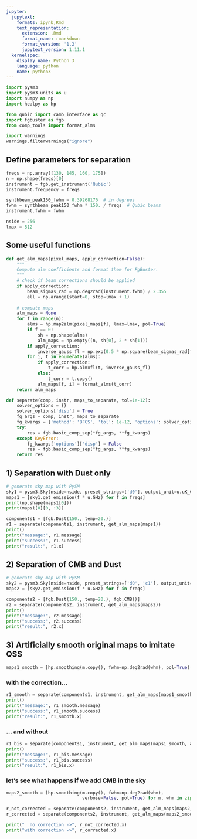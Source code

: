 ```yaml
---
jupyter:
  jupytext:
    formats: ipynb,Rmd
    text_representation:
      extension: .Rmd
      format_name: rmarkdown
      format_version: '1.2'
      jupytext_version: 1.11.1
  kernelspec:
    display_name: Python 3
    language: python
    name: python3
---
```


```python
import pysm3
import pysm3.units as u
import numpy as np
import healpy as hp

from qubic import camb_interface as qc
import fgbuster as fgb
from comp_tools import format_alms

import warnings
warnings.filterwarnings("ignore")
```

## Define parameters for separation

```python
freqs = np.array([130, 145, 160, 175])
n = np.shape(freqs)[0]
instrument = fgb.get_instrument('Qubic')
instrument.frequency = freqs
```

```python
synthbeam_peak150_fwhm = 0.39268176  # in degrees
fwhm = synthbeam_peak150_fwhm * 150. / freqs  # Qubic beams
instrument.fwhm = fwhm
```

```python
nside = 256
lmax = 512
```

## Some useful functions

```python
def get_alm_maps(pixel_maps, apply_correction=False):
    """
    Compute alm coefficients and format them for FgBuster.
    """
    # check if beam corrections should be applied
    if apply_correction:
        beam_sigmas_rad = np.deg2rad(instrument.fwhm) / 2.355
        ell = np.arange(start=0, stop=lmax + 1)
        
    # compute maps
    alm_maps = None
    for f in range(n):
        alms = hp.map2alm(pixel_maps[f], lmax=lmax, pol=True)
        if f == 0:
            sh = np.shape(alms)
            alm_maps = np.empty((n, sh[0], 2 * sh[1]))
        if apply_correction:
            inverse_gauss_fl = np.exp(0.5 * np.square(beam_sigmas_rad[f] * ell))
        for i, t in enumerate(alms):
            if apply_correction:
                t_corr = hp.almxfl(t, inverse_gauss_fl)
            else:
                t_corr = t.copy()
            alm_maps[f, i] = format_alms(t_corr)
    return alm_maps
```

```python
def separate(comp, instr, maps_to_separate, tol=1e-12):
    solver_options = {}
    solver_options['disp'] = True
    fg_args = comp, instr, maps_to_separate
    fg_kwargs = {'method': 'BFGS', 'tol': 1e-12, 'options': solver_options}
    try:
        res = fgb.basic_comp_sep(*fg_args, **fg_kwargs)
    except KeyError:
        fg_kwargs['options']['disp'] = False
        res = fgb.basic_comp_sep(*fg_args, **fg_kwargs)
    return res
```

## 1) Separation with Dust only

```python
# generate sky map with PySM
sky1 = pysm3.Sky(nside=nside, preset_strings=['d0'], output_unit=u.uK_CMB)
maps1 = [sky1.get_emission(f * u.GHz) for f in freqs]
print(np.shape(maps1[0]))
print(maps1[0][0, :3])
```

```python
components1 = [fgb.Dust(150., temp=20.)]
r1 = separate(components1, instrument, get_alm_maps(maps1))
print()
print("message:", r1.message)
print("success:", r1.success)
print("result:", r1.x)
```

## 2) Separation of CMB and Dust

```python
# generate sky map with PySM
sky2 = pysm3.Sky(nside=nside, preset_strings=['d0', 'c1'], output_unit=u.uK_CMB)
maps2 = [sky2.get_emission(f * u.GHz) for f in freqs]
```

```python
components2 = [fgb.Dust(150., temp=20.), fgb.CMB()]
r2 = separate(components2, instrument, get_alm_maps(maps2))
print()
print("message:", r2.message)
print("success:", r2.success)
print("result:", r2.x)
```

## 3) Artificially smooth original maps to imitate QSS

```python
maps1_smooth = [hp.smoothing(m.copy(), fwhm=np.deg2rad(whm), pol=True) for m, whm in zip(maps1, fwhm)]
```

### with the correction...

```python
r1_smooth = separate(components1, instrument, get_alm_maps(maps1_smooth, apply_correction=True))
print()
print("message:", r1_smooth.message)
print("success:", r1_smooth.success)
print("result:", r1_smooth.x)
```

### ... and without

```python
r1_bis = separate(components1, instrument, get_alm_maps(maps1_smooth, apply_correction=False))
print()
print("message:", r1_bis.message)
print("success:", r1_bis.success)
print("result:", r1_bis.x)
```

### let's see what happens if we add CMB in the sky

```python
maps2_smooth = [hp.smoothing(m.copy(), fwhm=np.deg2rad(whm),
                             verbose=False, pol=True) for m, whm in zip(maps2, fwhm)]
```

```python
r_not_corrected = separate(components2, instrument, get_alm_maps(maps2_smooth, apply_correction=False))
r_corrected = separate(components2, instrument, get_alm_maps(maps2_smooth, apply_correction=True))
```

```python
print("  no correction ->", r_not_corrected.x)
print("with correction ->", r_corrected.x)
```
